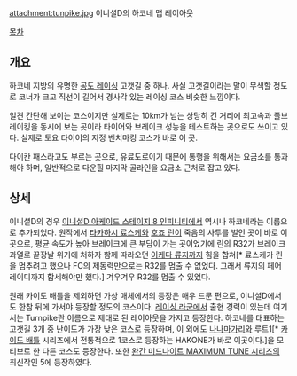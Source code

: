 attachment:tunpike.jpg
이니셜D의 하코네 맵 레이아웃

[[목차]]

== 개요 ==
하코네 지방의 유명한 [[공도 레이싱]] 고갯길 중 하나. 사실 고갯길이라는 말이 무색할 정도로 코너가 크고 직선이 길어서 경사각 있는 레이싱 코스 비슷한 느낌이다.

일견 간단해 보이는 코스이지만 실제로는 10km가 넘는 상당히 긴 거리에 최고속과 풀브레이킹을 동시에 보는 곳이라 타이어와 브레이크 성능을 테스트하는 곳으로도 쓰이고 있다. 실제로 토요 타이어의 지정 벤치마킹 코스가 바로 이 곳.

다이칸 패스라고도 부르는 곳으로, 유료도로이기 때문에 통행을 위해서는 요금소를 통과해야 하며, 일반적으로 다운힐 마지막 골라인을 요금소 근처로 잡고 있다.


== 상세 ==
이니셜D의 경우 [[이니셜D 아케이드 스테이지 8 인피니티]]에서 역시나 하코네라는 이름으로 추가되었다. 원작에서 [[타카하시 료스케]]와 [[호죠 린]]이 죽음의 사투를 벌인 곳이 바로 이 곳으로, 평균 속도가 높아 브레이크에 큰 부담이 가는 곳이었기에 린의 R32가 브레이크 과열로 끝장날 위기에 처하자 함께 따라오던 [[이케다 류지]]까지 힘을 합쳐[* 료스케가 린을 멈추려고 했으나 FC의 제동력만으로는 R32를 멈출 수 없었다. 그래서 류지의 페어레이디까지 합세해야만 했다.] 겨우겨우 R32를 멈출 수 있었다.

원래 카이도 배틀을 제외하면 가상 매체에서의 등장은 매우 드문 편으로, 이니셜D에서도 한참 뒤에 가서야 등장할 정도의 코스이다. [[레이싱 라군]]에서 출현 경력이 있는데 여기서는 Turnpike란 이름으로 제대로 된 레이아웃을 가지고 등장한다. 하코네를 대표하는 고갯길 3개 중 난이도가 가장 낮은 코스로 등장하며, 이 외에도 [[나나마가리]]와 루트1[* [[카이도 배틀]] 시리즈에서 전통적으로 1코스로 등장하는 HAKONE가 바로 이곳이다.]을 모티브로 한 다른 코스도 등장한다. 또한 [[완간 미드나이트 MAXIMUM TUNE 시리즈]]의 최신작인 5에 등장하였다. 

